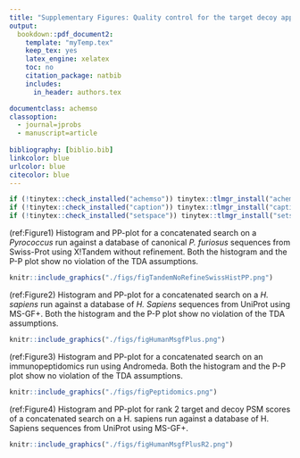```yaml
---
title: "Supplementary Figures: Quality control for the target decoy approach for peptide identification"
output: 
  bookdown::pdf_document2:
    template: "myTemp.tex"
    keep_tex: yes
    latex_engine: xelatex
    toc: no
    citation_package: natbib
    includes:
      in_header: authors.tex

documentclass: achemso
classoption: 
  - journal=jprobs
  - manuscript=article
  
bibliography: [biblio.bib]
linkcolor: blue
urlcolor: blue
citecolor: blue
---
```


```r
if (!tinytex::check_installed("achemso")) tinytex::tlmgr_install("achemso")
if (!tinytex::check_installed("caption")) tinytex::tlmgr_install("caption")
if (!tinytex::check_installed("setspace")) tinytex::tlmgr_install("setspace")
```



(ref:Figure1)  Histogram and PP-plot for a concatenated search on a *Pyrococcus* run against a database of canonical *P. furiosus* sequences from Swiss-Prot using X!Tandem without refinement. Both the histogram and the P-P plot show no violation of the TDA assumptions.
 

```r
knitr::include_graphics("./figs/figTandemNoRefineSwissHistPP.png")
```


(ref:Figure2)  Histogram and PP-plot for a concatenated search on a *H. sapiens* run against a database of *H. Sapiens* sequences from UniProt using MS-GF+. Both the histogram and the P-P plot show no violation of the TDA assumptions.


```r
knitr::include_graphics("./figs/figHumanMsgfPlus.png")
```


(ref:Figure3)  Histogram and PP-plot for a concatenated search on an immunopeptidomics run using Andromeda. Both the histogram and the P-P plot show no violation of the TDA assumptions.
 

```r
knitr::include_graphics("./figs/figPeptidomics.png")
```


(ref:Figure4)  Histogram and PP-plot for rank 2 target and decoy PSM scores of a concatenated search on a H. sapiens run against a database of H. Sapiens sequences from UniProt using MS-GF+. 
 

```r
knitr::include_graphics("./figs/figHumanMsgfPlusR2.png")
```
